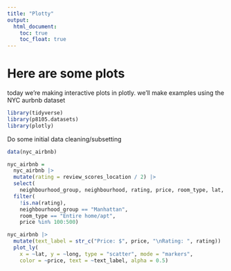 ```yaml
---
title: "Plotty"
output: 
  html_document:
    toc: true
    toc_float: true
---
```


# Here are some plots
today we're making interactive plots in plotly. we'll make examples using the NYC aurbnb dataset

```r
library(tidyverse)
library(p8105.datasets)
library(plotly)

```

Do some initial data cleaning/subsetting
```r
data(nyc_airbnb)

nyc_airbnb = 
  nyc_airbnb |> 
  mutate(rating = review_scores_location / 2) |>
  select(
    neighbourhood_group, neighbourhood, rating, price, room_type, lat, long) |>
  filter(
    !is.na(rating), 
    neighbourhood_group == "Manhattan",
    room_type == "Entire home/apt",
    price %in% 100:500)
```

```r
nyc_airbnb |>
  mutate(text_label = str_c("Price: $", price, "\nRating: ", rating)) |> 
  plot_ly(
    x = ~lat, y = ~long, type = "scatter", mode = "markers",
    color = ~price, text = ~text_label, alpha = 0.5)
```

